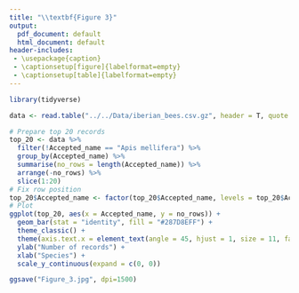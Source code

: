 ```yaml
---
title: "\\textbf{Figure 3}"
output:
  pdf_document: default
  html_document: default
header-includes:
 - \usepackage{caption}
 - \captionsetup[figure]{labelformat=empty}
 - \captionsetup[table]{labelformat=empty}
---
```

```r

library(tidyverse)

data <- read.table("../../Data/iberian_bees.csv.gz", header = T, quote = "\"", sep = ",")

# Prepare top 20 records
top_20 <- data %>%
  filter(!Accepted_name == "Apis mellifera") %>%
  group_by(Accepted_name) %>%
  summarise(no_rows = length(Accepted_name)) %>%
  arrange(-no_rows) %>%
  slice(1:20)
# Fix row position
top_20$Accepted_name <- factor(top_20$Accepted_name, levels = top_20$Accepted_name)
# Plot
ggplot(top_20, aes(x = Accepted_name, y = no_rows)) +
  geom_bar(stat = "identity", fill = "#287D8EFF") +
  theme_classic() +
  theme(axis.text.x = element_text(angle = 45, hjust = 1, size = 11, face = "italic"), axis.text.y = element_text(size=12),   axis.title=element_text(size=16), axis.line =element_line(size=1)) +
  ylab("Number of records") +
  xlab("Species") +
  scale_y_continuous(expand = c(0, 0))

ggsave("Figure_3.jpg", dpi=1500)


```
